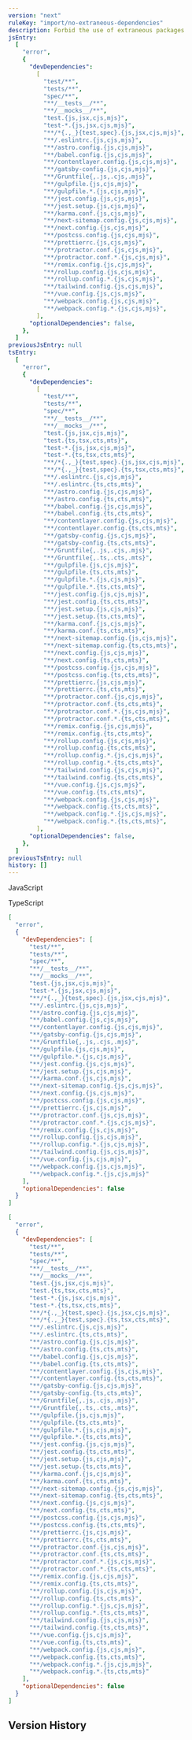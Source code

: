 ```yaml
---
version: "next"
ruleKey: "import/no-extraneous-dependencies"
description: Forbid the use of extraneous packages
jsEntry:
  [
    "error",
    {
      "devDependencies":
        [
          "test/**",
          "tests/**",
          "spec/**",
          "**/__tests__/**",
          "**/__mocks__/**",
          "test.{js,jsx,cjs,mjs}",
          "test-*.{js,jsx,cjs,mjs}",
          "**/*{.,_}{test,spec}.{js,jsx,cjs,mjs}",
          "**/.eslintrc.{js,cjs,mjs}",
          "**/astro.config.{js,cjs,mjs}",
          "**/babel.config.{js,cjs,mjs}",
          "**/contentlayer.config.{js,cjs,mjs}",
          "**/gatsby-config.{js,cjs,mjs}",
          "**/Gruntfile{,.js,.cjs,.mjs}",
          "**/gulpfile.{js,cjs,mjs}",
          "**/gulpfile.*.{js,cjs,mjs}",
          "**/jest.config.{js,cjs,mjs}",
          "**/jest.setup.{js,cjs,mjs}",
          "**/karma.conf.{js,cjs,mjs}",
          "**/next-sitemap.config.{js,cjs,mjs}",
          "**/next.config.{js,cjs,mjs}",
          "**/postcss.config.{js,cjs,mjs}",
          "**/prettierrc.{js,cjs,mjs}",
          "**/protractor.conf.{js,cjs,mjs}",
          "**/protractor.conf.*.{js,cjs,mjs}",
          "**/remix.config.{js,cjs,mjs}",
          "**/rollup.config.{js,cjs,mjs}",
          "**/rollup.config.*.{js,cjs,mjs}",
          "**/tailwind.config.{js,cjs,mjs}",
          "**/vue.config.{js,cjs,mjs}",
          "**/webpack.config.{js,cjs,mjs}",
          "**/webpack.config.*.{js,cjs,mjs}",
        ],
      "optionalDependencies": false,
    },
  ]
previousJsEntry: null
tsEntry:
  [
    "error",
    {
      "devDependencies":
        [
          "test/**",
          "tests/**",
          "spec/**",
          "**/__tests__/**",
          "**/__mocks__/**",
          "test.{js,jsx,cjs,mjs}",
          "test.{ts,tsx,cts,mts}",
          "test-*.{js,jsx,cjs,mjs}",
          "test-*.{ts,tsx,cts,mts}",
          "**/*{.,_}{test,spec}.{js,jsx,cjs,mjs}",
          "**/*{.,_}{test,spec}.{ts,tsx,cts,mts}",
          "**/.eslintrc.{js,cjs,mjs}",
          "**/.eslintrc.{ts,cts,mts}",
          "**/astro.config.{js,cjs,mjs}",
          "**/astro.config.{ts,cts,mts}",
          "**/babel.config.{js,cjs,mjs}",
          "**/babel.config.{ts,cts,mts}",
          "**/contentlayer.config.{js,cjs,mjs}",
          "**/contentlayer.config.{ts,cts,mts}",
          "**/gatsby-config.{js,cjs,mjs}",
          "**/gatsby-config.{ts,cts,mts}",
          "**/Gruntfile{,.js,.cjs,.mjs}",
          "**/Gruntfile{,.ts,.cts,.mts}",
          "**/gulpfile.{js,cjs,mjs}",
          "**/gulpfile.{ts,cts,mts}",
          "**/gulpfile.*.{js,cjs,mjs}",
          "**/gulpfile.*.{ts,cts,mts}",
          "**/jest.config.{js,cjs,mjs}",
          "**/jest.config.{ts,cts,mts}",
          "**/jest.setup.{js,cjs,mjs}",
          "**/jest.setup.{ts,cts,mts}",
          "**/karma.conf.{js,cjs,mjs}",
          "**/karma.conf.{ts,cts,mts}",
          "**/next-sitemap.config.{js,cjs,mjs}",
          "**/next-sitemap.config.{ts,cts,mts}",
          "**/next.config.{js,cjs,mjs}",
          "**/next.config.{ts,cts,mts}",
          "**/postcss.config.{js,cjs,mjs}",
          "**/postcss.config.{ts,cts,mts}",
          "**/prettierrc.{js,cjs,mjs}",
          "**/prettierrc.{ts,cts,mts}",
          "**/protractor.conf.{js,cjs,mjs}",
          "**/protractor.conf.{ts,cts,mts}",
          "**/protractor.conf.*.{js,cjs,mjs}",
          "**/protractor.conf.*.{ts,cts,mts}",
          "**/remix.config.{js,cjs,mjs}",
          "**/remix.config.{ts,cts,mts}",
          "**/rollup.config.{js,cjs,mjs}",
          "**/rollup.config.{ts,cts,mts}",
          "**/rollup.config.*.{js,cjs,mjs}",
          "**/rollup.config.*.{ts,cts,mts}",
          "**/tailwind.config.{js,cjs,mjs}",
          "**/tailwind.config.{ts,cts,mts}",
          "**/vue.config.{js,cjs,mjs}",
          "**/vue.config.{ts,cts,mts}",
          "**/webpack.config.{js,cjs,mjs}",
          "**/webpack.config.{ts,cts,mts}",
          "**/webpack.config.*.{js,cjs,mjs}",
          "**/webpack.config.*.{ts,cts,mts}",
        ],
      "optionalDependencies": false,
    },
  ]
previousTsEntry: null
history: []
---
```


<Tabs defaultValue="js">

<TabsList>
  <TabsTrigger value="js">
    <div className="flex gap-2 items-center">
      <RuleLevelIcon level="error" />
      <p>JavaScript</p>
    </div>
  </TabsTrigger>
  <TabsTrigger value="ts">
    <div className="flex gap-2 items-center">
      <RuleLevelIcon ts level="error" />
      <p>TypeScript</p>
    </div>
  </TabsTrigger>
</TabsList>

<TabsContent value="js">

```json
[
  "error",
  {
    "devDependencies": [
      "test/**",
      "tests/**",
      "spec/**",
      "**/__tests__/**",
      "**/__mocks__/**",
      "test.{js,jsx,cjs,mjs}",
      "test-*.{js,jsx,cjs,mjs}",
      "**/*{.,_}{test,spec}.{js,jsx,cjs,mjs}",
      "**/.eslintrc.{js,cjs,mjs}",
      "**/astro.config.{js,cjs,mjs}",
      "**/babel.config.{js,cjs,mjs}",
      "**/contentlayer.config.{js,cjs,mjs}",
      "**/gatsby-config.{js,cjs,mjs}",
      "**/Gruntfile{,.js,.cjs,.mjs}",
      "**/gulpfile.{js,cjs,mjs}",
      "**/gulpfile.*.{js,cjs,mjs}",
      "**/jest.config.{js,cjs,mjs}",
      "**/jest.setup.{js,cjs,mjs}",
      "**/karma.conf.{js,cjs,mjs}",
      "**/next-sitemap.config.{js,cjs,mjs}",
      "**/next.config.{js,cjs,mjs}",
      "**/postcss.config.{js,cjs,mjs}",
      "**/prettierrc.{js,cjs,mjs}",
      "**/protractor.conf.{js,cjs,mjs}",
      "**/protractor.conf.*.{js,cjs,mjs}",
      "**/remix.config.{js,cjs,mjs}",
      "**/rollup.config.{js,cjs,mjs}",
      "**/rollup.config.*.{js,cjs,mjs}",
      "**/tailwind.config.{js,cjs,mjs}",
      "**/vue.config.{js,cjs,mjs}",
      "**/webpack.config.{js,cjs,mjs}",
      "**/webpack.config.*.{js,cjs,mjs}"
    ],
    "optionalDependencies": false
  }
]
```

</TabsContent>

<TabsContent value="ts">

```json
[
  "error",
  {
    "devDependencies": [
      "test/**",
      "tests/**",
      "spec/**",
      "**/__tests__/**",
      "**/__mocks__/**",
      "test.{js,jsx,cjs,mjs}",
      "test.{ts,tsx,cts,mts}",
      "test-*.{js,jsx,cjs,mjs}",
      "test-*.{ts,tsx,cts,mts}",
      "**/*{.,_}{test,spec}.{js,jsx,cjs,mjs}",
      "**/*{.,_}{test,spec}.{ts,tsx,cts,mts}",
      "**/.eslintrc.{js,cjs,mjs}",
      "**/.eslintrc.{ts,cts,mts}",
      "**/astro.config.{js,cjs,mjs}",
      "**/astro.config.{ts,cts,mts}",
      "**/babel.config.{js,cjs,mjs}",
      "**/babel.config.{ts,cts,mts}",
      "**/contentlayer.config.{js,cjs,mjs}",
      "**/contentlayer.config.{ts,cts,mts}",
      "**/gatsby-config.{js,cjs,mjs}",
      "**/gatsby-config.{ts,cts,mts}",
      "**/Gruntfile{,.js,.cjs,.mjs}",
      "**/Gruntfile{,.ts,.cts,.mts}",
      "**/gulpfile.{js,cjs,mjs}",
      "**/gulpfile.{ts,cts,mts}",
      "**/gulpfile.*.{js,cjs,mjs}",
      "**/gulpfile.*.{ts,cts,mts}",
      "**/jest.config.{js,cjs,mjs}",
      "**/jest.config.{ts,cts,mts}",
      "**/jest.setup.{js,cjs,mjs}",
      "**/jest.setup.{ts,cts,mts}",
      "**/karma.conf.{js,cjs,mjs}",
      "**/karma.conf.{ts,cts,mts}",
      "**/next-sitemap.config.{js,cjs,mjs}",
      "**/next-sitemap.config.{ts,cts,mts}",
      "**/next.config.{js,cjs,mjs}",
      "**/next.config.{ts,cts,mts}",
      "**/postcss.config.{js,cjs,mjs}",
      "**/postcss.config.{ts,cts,mts}",
      "**/prettierrc.{js,cjs,mjs}",
      "**/prettierrc.{ts,cts,mts}",
      "**/protractor.conf.{js,cjs,mjs}",
      "**/protractor.conf.{ts,cts,mts}",
      "**/protractor.conf.*.{js,cjs,mjs}",
      "**/protractor.conf.*.{ts,cts,mts}",
      "**/remix.config.{js,cjs,mjs}",
      "**/remix.config.{ts,cts,mts}",
      "**/rollup.config.{js,cjs,mjs}",
      "**/rollup.config.{ts,cts,mts}",
      "**/rollup.config.*.{js,cjs,mjs}",
      "**/rollup.config.*.{ts,cts,mts}",
      "**/tailwind.config.{js,cjs,mjs}",
      "**/tailwind.config.{ts,cts,mts}",
      "**/vue.config.{js,cjs,mjs}",
      "**/vue.config.{ts,cts,mts}",
      "**/webpack.config.{js,cjs,mjs}",
      "**/webpack.config.{ts,cts,mts}",
      "**/webpack.config.*.{js,cjs,mjs}",
      "**/webpack.config.*.{ts,cts,mts}"
    ],
    "optionalDependencies": false
  }
]
```

</TabsContent>

</Tabs>

## Version History

<RuleHistory ruleKey="import/no-extraneous-dependencies" />

